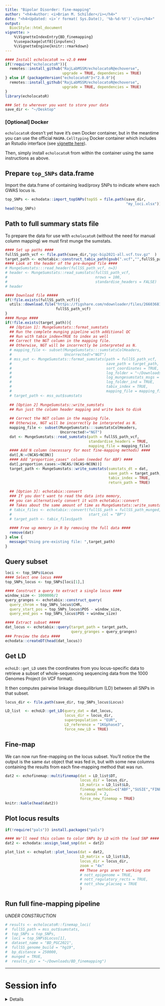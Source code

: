 ```yaml
---
title: "Bipolar Disorder: fine-mapping" 
author: "<h4>Author: <i>Brian M. Schilder</i></h4>" 
date: "<h4>Updated: <i>`r format( Sys.Date(), '%b-%d-%Y')`</i></h4>"
output:
  BiocStyle::html_document
vignette: >
    %\VignetteIndexEntry{BD_finemapping} 
    %\usepackage[utf8]{inputenc}
    %\VignetteEngine{knitr::rmarkdown}
---
```



```r
#### Install echolocatoR >= v2.0 ####
if(!require("echolocatoR")){
  remotes::install_github("RajLabMSSM/echolocatoR@echoverse", 
                          upgrade = TRUE, dependencies = TRUE)    
} else if (packageVersion("echolocatoR")<"2.0.0"){
  remotes::install_github("RajLabMSSM/echolocatoR@echoverse",
                          upgrade = TRUE, dependencies = TRUE)
}
library(echolocatoR) 

### Set to wherever you want to store your data 
save_dir <- "~/Desktop"
```

### [Optional] Docker

`echolocatoR` doesn't yet have it's own Docker container, 
but in the meantime you can use the official `MAGMA.Celltyping` Docker container which includes an Rstudio interface (see [vignette here](https://neurogenomics.github.io/MAGMA_Celltyping/articles/docker)).  

Then, simply install `echolocatoR` from within the container 
using the same instructions as above.

 
## Prepare `top_SNPs` data.frame   

Import the data.frame of containing lead/proxy SNPs to indicate where each GWAS locus is. 
 
```r
top_SNPs <- echodata::import_topSNPs(topSS = file.path(save_dir,
                                                       "my_loci.xlsx"))
head(top_SNPs)
```

## Path to full summary stats file  
 
To prepare the data for use with `echolocatoR` 
(without the need for manual column mapping) we must first munge the sumstats.

```r
#### Set up paths ####
fullSS_path_vcf <- file.path(save_dir,"pgc-bip2021-all.vcf.tsv.gz"  )
target_path <- echotabix::construct_tabix_path(gsub(".vcf","",fullSS_path_vcf))
#### Look at the header of the pre-munged file ####
# MungeSumstats:::read_header(fullSS_path_vcf, n=3)
# header <- MungeSumstats::read_sumstats(fullSS_path_vcf, 
#                                        nrows = 100, 
#                                        standardise_headers = FALSE)
# header

#### Download file #####
if(!file.exists(fullSS_path_vcf)){
  utils::download.file("https://figshare.com/ndownloader/files/26603681",
                       fullSS_path_vcf)
}
#### Munge ####
if(!file.exists(target_path)){ 
  ## [Option 1]: MungeSumstats::format_sumstats
  ## Run the complete munging pipeline with additional QC
  ## Run with tabix_index=TRUE to index as well
  ## Correct the NGT column in the mapping file.
  ## Otherwise, NGT will be incorrectly be interpreted as N.
  # mapping_file <- subset(MungeSumstats:::sumstatsColHeaders,
  #                        Uncorrected!="NGT")
  # mss_out <- MungeSumstats::format_sumstats(path = fullSS_path_vcf,
  #                                           save_path = target_path,
  #                                           sort_coordinates = TRUE,
  #                                           log_folder = "~/Downloads/munge_logs",
  #                                           log_mungesumstats_msgs = TRUE,
  #                                           log_folder_ind = TRUE,
  #                                           tabix_index = TRUE,
  #                                           mapping_file = mapping_file)
  # target_path <- mss_out$sumstats
  
  ## [Option 2] MungeSumstats::write_sumstats
  ## Run just the column header mapping and write back to disk 
  
  ## Correct the NGT column in the mapping file.
  ## Otherwise, NGT will be incorrectly be interpreted as N.
  mapping_file <- subset(MungeSumstats:::sumstatsColHeaders,
                         Uncorrected!="NGT")
  dat <- MungeSumstats::read_sumstats(path = fullSS_path_vcf, 
                                      standardise_headers = TRUE, 
                                      mapping_file = mapping_file)
  #### Add N column (necessary for most fine-mapping methods) ####
  dat[,N:=(NCAS+NCON)]
  #### Add "proportion_cases" column (needed for ABF) ####
  dat[,proportion_cases:=(NCAS/(NCAS+NCON))]
  target_path <- MungeSumstats::write_sumstats(sumstats_dt = dat,
                                               save_path = target_path,
                                               tabix_index = TRUE,
                                               return_path = TRUE)  
  
  ## [Option 3]: echotabix::convert
  ### If you don't want to read the data into memory, 
  ## you can alternatively convert it with echotabix::convert
  ## Takes about the same amount of time as MungeSumstats::write_sumstats method
  # tabix_files <- echotabix::convert(fullSS_path = fullSS_path_munged, 
  #                                   start_col = "BP")
  # target_path <- tabix_files$path
  
  #### Free up memory in R by removing the full data ####
  remove(dat)
} else {
  message("Using pre-existing file: ",target_path)
} 
```

## Query subset

```r
loci <- top_SNPs$Locus
#### Select one locus ####
top_SNPs_locus <- top_SNPs[loci[1],]

#### Construct a query to extract a single locus ####
window_size <- 1000000/2
query_granges <- echotabix::construct_query(
  query_chrom = top_SNPs_locus$CHR, 
  query_start_pos = top_SNPs_locus$POS - window_size, 
  query_end_pos = top_SNPs_locus$POS + window_size)

#### Extract subset #####
dat_locus <- echotabix::query(target_path = target_path, 
                              query_granges = query_granges) 
### Preview the data ####
echodata::createDT(head(dat_locus))
```

## Get LD

`echoLD::get_LD` uses the coordinates from you locus-specific data to retrieve a subset of whole-sequencing sequencing data from the 1000 Genomes Project (in VCF format).

It then computes pairwise linkage disequilibrium (LD) between all SNPs in that 
subset.

```r
locus_dir <- file.path(save_dir, top_SNPs_locus$Locus) 

LD_list  <- echoLD::get_LD(query_dat = dat_locus,
                           locus_dir = locus_dir,
                           superpopulation = "EUR",
                           LD_reference = "1KGphase3", 
                           force_new_LD = TRUE) 
```

## Fine-map

We can now run fine-mapping on the locus subset. You'll notice the the output
is the same `dat` object that was fed in, but with some new columns containing 
the results from each fine-mapping method that was run.

```r
dat2 <- echofinemap::multifinemap(dat = LD_list$DT,
                                  locus_dir = locus_dir,  
                                  LD_matrix = LD_list$LD, 
                                  finemap_methods=c("ABF","SUSIE","FINEMAP"),
                                  n_causal = 2,
                                  force_new_finemap = TRUE)
knitr::kable(head(dat2))
```

## Plot locus results

```r
if(!require("pals")) install.packages("pals")

#### We'll need this column to color SNPs by LD with the lead SNP ####
dat2 <- echodata::assign_lead_snp(dat = dat2)

plot_list <- echoplot::plot_locus(dat = dat2, 
                                  LD_matrix = LD_list$LD,
                                  locus_dir = locus_dir,
                                  zoom = "4x"
                                  ## These args aren't working atm
                                  # nott_epigenome = TRUE,
                                  # nott_regulatory_rects = TRUE,
                                  # nott_show_placseq = TRUE
                                  )

```




## Run full fine-mapping pipeline   

*UNDER CONSTRUCTION* 

```r
# results <- echolocatoR::finemap_loci(
#  fullSS_path = mss_out$sumstats,
#  top_SNPs = top_SNPs,
#  loci = top_SNPs$Locus[1],
#  dataset_name = "BD_PGC2021",
#  fullSS_genome_build = "hg19",
#  bp_distance = 250000,
#  munged = TRUE,
#  results_dir = "~/Downloads/BD_finemapping")
```

<hr>

# Session info  

<details>

```r
utils::sessionInfo()
```

</details>

<br>

